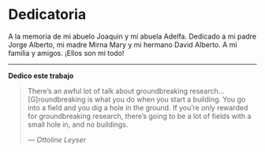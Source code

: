 # Dedicatoria {-}

\noindent 
A la memoria de mi abuelo Joaquin y mi abuela Adelfa. Dedicado a mi padre Jorge Alberto, mi madre Mirna Mary y mi hermano David Alberto. A mi familia y amigos. ¡Ellos son mi todo! <HR>
**Dedico este trabajo**

\hspace*{12em}

> There's an awful lot of talk about groundbreaking research... [G]roundbreaking is what you do when you start a building. You go into a field and you dig a hole in the ground. If you're only rewarded for groundbreaking research, there's going to be a lot of fields with a small hole in, and no buildings.
>
> --- _Ottoline Leyser_